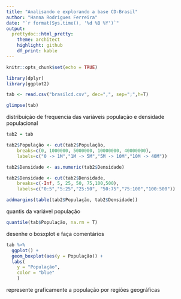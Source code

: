 ```yaml
---
title: "Analisando e explorando a base CD-Brasil"
author: "Hanna Rodrigues Ferreira"
date: "`r format(Sys.time(), '%d %B %Y')`"
output: 
  prettydoc::html_pretty:
    theme: architect
    highlight: github
    df_print: kable
---
```


```r
knitr::opts_chunk$set(echo = TRUE)
```



```r

library(dplyr)
library(ggplot2)

```


```r

tab <- read.csv("brasilcd.csv", dec=",", sep=";",h=T)

glimpse(tab)

```

distribuição de frequencia das variáveis população e densidade populacional

```r

tab2 = tab

tab2$População <- cut(tab2$População, 
    breaks=c(0, 1000000, 5000000, 10000000, 40000000), 
    labels=c("0 -> 1M","1M -> 5M","5M -> 10M","10M -> 40M"))

tab2$Densidade <- as.numeric(tab2$Densidade)

tab2$Densidade <- cut(tab2$Densidade, 
    breaks=c(-Inf, 5, 25, 50, 75,100,500), 
    labels=c("0:5","5:25","25:50", "50:75","75:100","100:500"))

addmargins(table(tab2$População, tab2$Densidade))

```

quantis da variável população

```r

quantile(tab$População, na.rm = T)

```

desenhe o bosxplot e faça comentários

```r

tab %>% 
  ggplot() +
  geom_boxplot(aes(y = População)) +
  labs(
    y = "População",
    color = "blue"
    )

```

represente graficamente a população por regiões geográficas

```r




```


